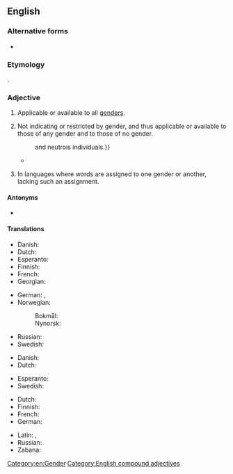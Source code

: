 {{also|genderneutral|gender neutral}}
==English==

===Alternative forms===
* {{alt|en|genderneutral|gender neutral}}

===Etymology===
{{com+|en|gender|neutral}}.

===Adjective===
{{en-adj}}

# Applicable or available to all [[genders]].
#: {{ux|en|The women's sleeping quarters are on the left side of the dormitory, the men's are on the right; '''gender-neutral''' restrooms are located in the middle.}}
#: {{ux|en|Many modern laws use '''gender-neutral''' constructions like "they" in place of the old, supposedly unmarked "he".}}
# Not indicating or restricted by gender, and thus applicable or available to those of any gender and to those of no gender.
#: {{syn|en|gender-inclusive|genderless|ungendered|unisex|non-gendered}}
#: {{ux|en|'''Gender-neutral''' pronouns like "ey" and "ze" are used by many genderqueer, intersex{{,}} and neutrois individuals.}}
#* {{quote-journal|en|date=2022 April 20|title=Network News: RSSB to explore new terms to replace 'pilotman'|journal=RAIL|issue=955|page=16|text=Alongside its vital role of maintaining and reviewing each of the rail industry's 294 technical and safety standards, the Rail Safety and Standards Board (RSSB) is about to turn its attention to how to make the term 'pilotman' '''gender-neutral'''.}}
# {{lb|en|grammar}} In languages where words are assigned to one gender or another, lacking such an assignment.
#: {{syn|en|epicene}}

====Antonyms====
* {{l|en|gender-specific}}

====Translations====
{{trans-top|applicable to all genders}}
* Danish: {{t|da|kønsneutral}}
* Dutch: {{t+|nl|genderneutraal}}
* Esperanto: {{t|eo|genroneŭtrala}}
* Finnish: {{t+|fi|sukupuolineutraali}}
* French: {{t+|fr|unigenre}}
* Georgian: {{t|ka|გენდერ-ნეიტრალური}}
{{trans-mid}}
* German: {{t+|de|geschlechtsneutral}}, {{t+|de|unisex}}
* Norwegian:
*: Bokmål: {{t|nb|kjønnsnøytral}}
*: Nynorsk: {{t|nn|kjønnsnøytral}}
* Russian: {{t+|ru|ге́ндерно-нейтра́льный|tr=géndɛrno-nejtrálʹnyj}}
* Swedish: {{t+|sv|könsneutral}}
{{trans-bottom}}

{{trans-top|applicable to those of any or no gender}}
* Danish: {{t|da|kønsneutral}}
* Dutch: {{t+|nl|genderneutraal}}
{{trans-mid}}
* Esperanto: {{t|eo|genroneŭtrala}}
* Swedish: {{t+|sv|könsneutral}}
{{trans-bottom}}

{{trans-top|grammar: lacking gender assignment}}
* Dutch: {{t+|nl|geslachtsloos}}
* Finnish: {{t+|fi|suvuton}}
* French: {{t+|fr|épicène}}
* German: {{t+|de|geschlechtslos}}
{{trans-mid}}
* Latin: {{t|la|agenus}}, {{t|la|insexus}}
* Russian: {{t|ru|неродово́й}}
* Zabana: {{t|kji|zemoliana}}
{{trans-bottom}}

[[Category:en:Gender]]
[[Category:English compound adjectives]]